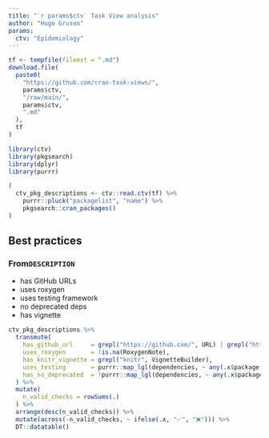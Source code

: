 ```yaml
---
title: "`r params$ctv` Task View analysis"
author: "Hugo Gruson"
params:
  ctv: "Epidemiology"
---
```


```r
tf <- tempfile(fileext = ".md")
download.file(
  paste0(
    "https://github.com/cran-task-views/",
    params$ctv,
    "/raw/main/",
    params$ctv,
    ".md"
  ),
  tf
)
```

```r
library(ctv)
library(pkgsearch)
library(dplyr)
library(purrr)
```

```r
(
  ctv_pkg_descriptions <- ctv::read.ctv(tf) %>%
    purrr::pluck("packagelist", "name") %>%
    pkgsearch::cran_packages()
)
```

## Best practices

### From`DESCRIPTION`

- has GitHub URLs
- uses roxygen
- uses testing framework
- no deprecated deps
- has vignette


:::{.column-screen-inset}
```r
ctv_pkg_descriptions %>%
  transmute(
    has_github_url     = grepl("https://github.com/", URL) | grepl("https://github.com/", BugReports),
    uses_roxygen       = !is.na(RoxygenNote),
    has_knitr_vignette = grepl("knitr", VignetteBuilder),
    uses_testing       = purrr::map_lgl(dependencies, ~ any(.x$package %in% c("testthat", "testit", "unitizer", "RUnit", "tinytest"))),
    has_no_deprecated  = !purrr::map_lgl(dependencies, ~ any(.x$package %in% c("RUnit", "XML", "RCurl", "plyr", "reshape2")))
  ) %>%
  mutate(
    n_valid_checks = rowSums(.)
  ) %>%
  arrange(desc(n_valid_checks)) %>%
  mutate(across(-n_valid_checks, ~ ifelse(.x, "✅", "❌"))) %>% 
  DT::datatable()
```
:::

